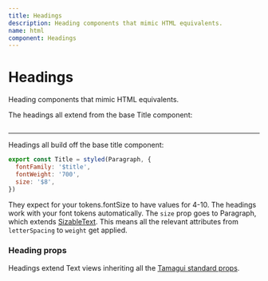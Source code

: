 ```yaml
---
title: Headings
description: Heading components that mimic HTML equivalents.
name: html
component: Headings
---
```


# Headings

<Description>Heading components that mimic HTML equivalents.</Description>

The headings all extend from the base Title component:

<HeroContainer>
  <HeadingsDemo />
</HeroContainer>

```jsx hero template=Headings

```

---

Headings all build off the base title component:

```jsx
export const Title = styled(Paragraph, {
  fontFamily: '$title',
  fontWeight: '700',
  size: '$8',
})
```

They expect for your tokens.fontSize to have values for 4-10. The headings work with your font tokens automatically. The `size` prop goes to Paragraph, which extends [SizableText](/docs/components/text#sizabletext). This means all the relevant attributes from `letterSpacing` to `weight` get applied.

### Heading props

Headings extend Text views inheriting all the [Tamagui standard props](/docs/intro/props).
